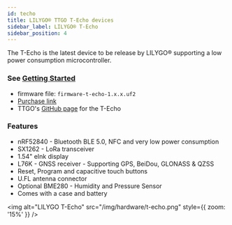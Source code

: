 ```yaml
---
id: techo
title: LILYGO® TTGO T-Echo devices
sidebar_label: LILYGO® T-Echo
sidebar_position: 4
---
```


The T-Echo is the latest device to be release by LILYGO® supporting a low power consumption microcontroller.

### See [Getting Started](/docs/getting-started/flashing-firmware/flashing-nrf52)

- firmware file: `firmware-t-echo-1.x.x.uf2`
- [Purchase link](https://www.aliexpress.com/item/1005002842456390.html)
- TTGO's [GitHub page](https://github.com/Xinyuan-LilyGO/LilyGO-T-Echo) for the T-Echo

### Features

- nRF52840 - Bluetooth BLE 5.0, NFC and very low power consumption
- SX1262 - LoRa transceiver
- 1.54" eInk display
- L76K - GNSS receiver - Supporting GPS, BeiDou, GLONASS & QZSS
- Reset, Program and capacitive touch buttons
- U.FL antenna connector
- Optional BME280 - Humidity and Pressure Sensor
- Comes with a case and battery

<img
  alt="LILYGO T-Echo"
  src="/img/hardware/t-echo.png"
  style={{ zoom: '15%' }}
/>
